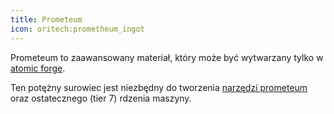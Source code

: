 ```yaml
---  
title: Prometeum  
icon: oritech:prometheum_ingot  
---  
```


Prometeum to zaawansowany materiał, który może być wytwarzany tylko w [atomic forge](../processing/atomic_forge).  

Ten potężny surowiec jest niezbędny do tworzenia [narzędzi prometeum](../tools/prometheum_tools) oraz ostatecznego (tier 7) rdzenia maszyny.  
